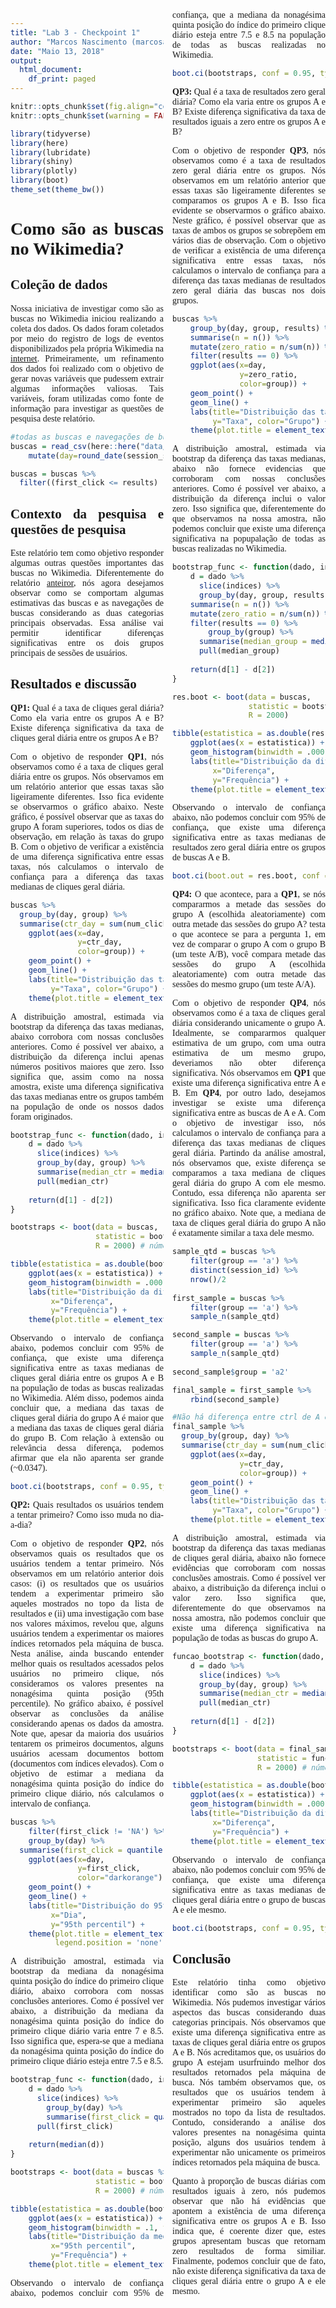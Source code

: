 ```yaml
---
title: "Lab 3 - Checkpoint 1"
author: "Marcos Nascimento (marcosantonio@copin.ufcg.edu.br)"
date: "Maio 13, 2018"
output:
  html_document:
    df_print: paged
---
```


<style>
    body {text-align: justify;
    font-family: "Times New Roman";
    -webkit-column-count:2;}
</style>

```r
knitr::opts_chunk$set(fig.align="center", fig.width=7, fig.height=4)
knitr::opts_chunk$set(warning = FALSE)

library(tidyverse)
library(here)
library(lubridate)
library(shiny)
library(plotly)
library(boot)
theme_set(theme_bw())
```

# Como são as buscas no Wikimedia?

## Coleção de dados

Nossa iniciativa de investigar como são as buscas no Wikimedia iniciou realizando a coleta dos dados. Os dados foram coletados por meio do registro de logs de eventos disponibilizados pela própria Wikimedia na [internet](https://github.com/wikimedia-research/Discovery-Hiring-Analyst-2016). Primeiramente, um refinamento dos dados foi realizado com o objetivo de gerar novas variáveis que pudessem extrair algumas informações valiosas. Tais variáveis, foram utilizadas como fonte de informação para investigar as questões de pesquisa deste relatório. 

```r
#todas as buscas e navegações de busca
buscas = read_csv(here::here("data/search_data.csv")) %>%
    mutate(day=round_date(session_start_date, unit = "day"))

buscas = buscas %>%
  filter((first_click <= results) | (is.na(first_click) & num_clicks == 0))
```

## Contexto da pesquisa e questões de pesquisa

Este relatório tem como objetivo responder algumas outras questões importantes das buscas no Wikimedia. Diferentemente do relatório [anteiror](http://rpubs.com/marcosasn/385251), nós agora desejamos observar como se comportam algumas estimativas das buscas e as navegações de buscas considerando as duas categorias principais observadas. Essa análise vai permitir identificar diferenças significativas entre os dois grupos principais de sessões de usuários.

## Resultados e discussão

**QP1:** Qual é a taxa de cliques geral diária? Como ela varia entre os grupos A e B? Existe diferença significativa da taxa de cliques geral diária entre os grupos A e B?

Com o objetivo de responder **QP1**, nós observamos como é a taxa de cliques geral diária entre os grupos. Nós observamos em um relatório anterior que essas taxas são ligeiramente diferentes. Isso fica evidente se observarmos o gráfico abaixo. Neste gráfico, é possível observar que as taxas do grupo A foram superiores, todos os dias de observação, em relação às taxas do grupo B. Com o objetivo de verificar a existência de uma diferença significativa entre essas taxas, nós calculamos o intervalo de confiança para a diferença das taxas medianas de cliques geral diária.

```r
buscas %>% 
  group_by(day, group) %>% 
  summarise(ctr_day = sum(num_clicks > 0) / n()) %>%
    ggplot(aes(x=day, 
               y=ctr_day,
               color=group)) +
    geom_point() +
    geom_line() +
    labs(title="Distribuição das taxas de cliques geral", x="Dia",
         y="Taxa", color="Grupo") +
    theme(plot.title = element_text(hjust = 0.5))
```
A distribuição amostral, estimada via bootstrap da diferença das taxas medianas, abaixo corrobora com nossas conclusões anteriores. Como é possível ver abaixo, a distribuição da diferença inclui apenas números positivos maiores que zero. Isso significa que, assim como na nossa amostra, existe uma diferença significativa das taxas medianas entre os grupos também na população de onde os nossos dados foram originados.
```r
bootstrap_func <- function(dado, indices){
    d = dado %>% 
      slice(indices) %>% 
      group_by(day, group) %>% 
      summarise(median_ctr = median(sum(num_clicks > 0) / n())) %>% 
      pull(median_ctr)
    
    return(d[1] - d[2])
}

bootstraps <- boot(data = buscas, 
                   statistic = bootstrap_func,
                   R = 2000) # número de bootstraps

tibble(estatistica = as.double(bootstraps$t)) %>% 
    ggplot(aes(x = estatistica)) + 
    geom_histogram(binwidth = .0001, fill = "white", color = "darkred") +
    labs(title="Distribuição da diferença das taxas medianas de cliques geral diária",
         x="Diferença",
         y="Frequência") +
    theme(plot.title = element_text(hjust = 0.5))
```
Observando o intervalo de confiança abaixo, podemos concluir com 95% de confiança, que existe uma diferença significativa entre as taxas medianas de cliques geral diária entre os grupos A e B na população de todas as buscas realizadas no Wikimedia. Além disso, podemos ainda concluir que, a mediana das taxas de cliques geral diária do grupo A é maior que a mediana das taxas de cliques geral diária do grupo B. Com relação à extensão ou relevância dessa diferença, podemos afirmar que ela não aparenta ser grande (~0.0347).
```r
boot.ci(bootstraps, conf = 0.95, type = "basic")
```

**QP2:** Quais resultados os usuários tendem a tentar primeiro? Como isso muda no dia-a-dia? 

Com o objetivo de responder **QP2**, nós observamos quais os resultados que os usuários tendem a tentar primeiro. Nós observamos em um relatório anterior dois casos: (i) os resultados que os usuários tendem a experimentar primeiro são aqueles mostrados no topo da lista de resultados e (ii) uma investigação com base nos valores máximos, revelou que, alguns usuários tendem a experimentar os maiores índices retornados pela máquina de busca. Nesta análise, ainda buscando entender melhor quais os resultados acessados pelos usuários no primeiro clique, nós consideramos os valores presentes na nonagésima quinta posição (95th percentile). No gráfico abaixo, é possível observar as conclusões da análise considerando apenas os dados da amostra. Note que, apesar da maioria dos usuários tentarem os primeiros documentos, alguns usuários acessam documentos bottom (documentos com índices elevados). Com o objetivo de estimar a mediana da nonagésima quinta posição do índice do primeiro clique diário, nós calculamos o intervalo de confiança.
```r
buscas %>%
    filter(first_click != 'NA') %>%
    group_by(day) %>% 
  summarise(first_click = quantile(first_click, c(.95))) %>%
    ggplot(aes(x=day, 
               y=first_click,
               color="darkorange")) +
    geom_point() +
    geom_line() +
    labs(title="Distribuição do 95th percentil do índice do primeiro clique",
         x="Dia",
         y="95th percentil") +
    theme(plot.title = element_text(hjust = 0.5),
          legend.position = 'none')
```
A distribuição amostral, estimada via bootstrap da mediana da nonagésima quinta posição do índice do primeiro clique diário, abaixo corrobora com nossas conclusões anteriores. Como é possível ver abaixo, a distribuição da mediana da nonagésima quinta posição do índice do primeiro clique diário varia entre 7 e 8.5. Isso significa que, espera-se que a mediana da nonagésima quinta posição do índice do primeiro clique diário esteja entre 7.5 e 8.5.
```r
bootstrap_func <- function(dado, indices){
    d = dado %>% 
      slice(indices) %>%
        group_by(day) %>%
        summarise(first_click = quantile(first_click, c(.95))) %>%
      pull(first_click)
    
    return(median(d))
}

bootstraps <- boot(data = buscas %>% filter(first_click != 'NA'), 
                   statistic = bootstrap_func,
                   R = 2000) # número de bootstraps

tibble(estatistica = as.double(bootstraps$t)) %>% 
    ggplot(aes(x = estatistica)) + 
    geom_histogram(binwidth = .1, fill = "white", color = "darkred") +
    labs(title="Distribuição da mediana do 95th percentil do índice do primeiro clique diário",
         x="95th percentil",
         y="Frequência") +
    theme(plot.title = element_text(hjust = 0.5))
```
Observando o intervalo de confiança abaixo, podemos concluir com 95% de confiança, que a mediana da nonagésima quinta posição do índice do primeiro clique diário esteja entre 7.5 e 8.5 na população de todas as buscas realizadas no Wikimedia.
```r
boot.ci(bootstraps, conf = 0.95, type = "basic")
```

**QP3:** Qual é a taxa de resultados zero geral diária? Como ela varia entre os grupos A e B? Existe diferença significativa da taxa de resultados iguais a zero entre os grupos A e B?

Com o objetivo de responder **QP3**, nós observamos como é a taxa de resultados zero geral diária entre os grupos. Nós observamos em um relatório anterior que essas taxas são ligeiramente diferentes se comparamos os grupos A e B. Isso fica evidente se observarmos o gráfico abaixo. Neste gráfico, é possível observar que as taxas de ambos os grupos se sobrepõem em vários dias de observação. Com o objetivo de verificar a existência de uma diferença significativa entre essas taxas, nós calculamos o intervalo de confiança para a diferença das taxas medianas de resultados zero geral diária das buscas nos dois grupos.
```r
buscas %>%
    group_by(day, group, results) %>%
    summarise(n = n()) %>%
    mutate(zero_ratio = n/sum(n)) %>%
    filter(results == 0) %>%
    ggplot(aes(x=day, 
               y=zero_ratio,
               color=group)) +
    geom_point() +
    geom_line() +
    labs(title="Distribuição das taxas de resultados zero geral", x="Dia",
         y="Taxa", color="Grupo") +
    theme(plot.title = element_text(hjust = 0.5))
```
A distribuição amostral, estimada via bootstrap da diferença das taxas medianas, abaixo não fornece evidencias que corroboram com nossas conclusões anteriores. Como é possível ver abaixo, a distribuição da diferença inclui o valor zero. Isso significa que, diferentemente do que observamos na nossa amostra, não podemos concluir que existe uma diferença significativa na popupalação de todas as buscas realizadas no Wikimedia. 
```r
bootstrap_func <- function(dado, indices){
    d = dado %>% 
      slice(indices) %>% 
      group_by(day, group, results) %>%
    summarise(n = n()) %>%
    mutate(zero_ratio = n/sum(n)) %>%
    filter(results == 0) %>%
        group_by(group) %>% 
      summarise(median_group = median(zero_ratio)) %>% 
      pull(median_group)
    
    return(d[1] - d[2])
}

res.boot <- boot(data = buscas, 
                 statistic = bootstrap_func, 
                 R = 2000)

tibble(estatistica = as.double(res.boot$t)) %>% 
    ggplot(aes(x = estatistica)) + 
    geom_histogram(binwidth = .0001, fill = "white", color = "darkred") +
    labs(title="Distribuição da diferença das taxas medianas de resultados zero geral diária",
         x="Diferença",
         y="Frequência") +
    theme(plot.title = element_text(hjust = 0.5))
```
Observando o intervalo de confiança abaixo, não podemos concluir com 95% de confiança, que existe uma diferença significativa entre as taxas medianas de resultados zero geral diária entre os grupos de buscas A e B.
```r
boot.ci(boot.out = res.boot, conf = 0.95, type = "basic")
```

**QP4:** O que acontece, para a **QP1**, se nós compararmos a metade das sessões do grupo A (escolhida aleatoriamente) com outra metade das sessões do grupo A?
 testa o que acontece se para a pergunta 1, em vez de comparar o grupo A com o grupo B (um teste A/B), você compara metade das sessões do grupo A (escolhida aleatoriamente) com outra metade das sessões do mesmo grupo (um teste A/A).

Com o objetivo de responder **QP4**, nós observamos como é a taxa de cliques geral diária considerando unicamente o grupo A. Idealmente, se compararmos qualquer estimativa de um grupo, com uma outra estimativa de um mesmo grupo, deveriamos não obter diferença significativa. Nós observamos em **QP1** que existe uma diferença significativa entre A e B. Em **QP4**, por outro lado, desejamos investigar se existe uma diferença significativa entre as buscas de A e A. Com o objetivo de investigar isso, nós calculamos o intervalo de confiança para a diferença das taxas medianas de cliques geral diária. Partindo da análise amostral, nós observamos que, existe diferença se comparamos a taxa mediana de cliques geral diária do grupo A com ele mesmo. Contudo, essa diferença não aparenta ser significativa. Isso fica claramente evidente no gráfico abaixo. Note que, a mediana de taxa de cliques geral diária do grupo A não é exatamente similar a taxa dele mesmo.
```r
sample_qtd = buscas %>%
    filter(group == 'a') %>%
    distinct(session_id) %>%
    nrow()/2
    
first_sample = buscas %>%
    filter(group == 'a') %>%
    sample_n(sample_qtd)

second_sample = buscas %>%
    filter(group == 'a') %>%
    sample_n(sample_qtd)
    
second_sample$group = 'a2'

final_sample = first_sample %>%
    rbind(second_sample)

#Não há diferença entre ctrl de A e A
final_sample %>% 
  group_by(group, day) %>% 
  summarise(ctr_day = sum(num_clicks > 0) / n()) %>% 
    ggplot(aes(x=day, 
               y=ctr_day,
               color=group)) +
    geom_point() +
    geom_line() +
    labs(title="Distribuição das taxas de cliques geral", x="Dia",
         y="Taxa", color="Grupo") +
    theme(plot.title = element_text(hjust = 0.5))
```
A distribuição amostral, estimada via bootstrap da diferença das taxas medianas de cliques geral diária, abaixo não fornece evidências que corroboram com nossas conclusões amostrais. Como é possível ver abaixo, a distribuição da diferença inclui o valor zero. Isso significa que, diferentemente do que observamos na nossa amostra, não podemos concluir que existe uma diferença significativa na população de todas as buscas do grupo A.
```r
funcao_bootstrap <- function(dado, indices){
    d = dado %>% 
      slice(indices) %>% 
      group_by(day, group) %>% 
      summarise(median_ctr = median(sum(num_clicks > 0) / n())) %>% 
      pull(median_ctr)
    
    return(d[1] - d[2])
}

bootstraps <- boot(data = final_sample, 
                   statistic = funcao_bootstrap, # <- referência para a função 
                   R = 2000) # número de bootstraps

tibble(estatistica = as.double(bootstraps$t)) %>% 
    ggplot(aes(x = estatistica)) + 
    geom_histogram(binwidth = .0001, fill = "white", color = "darkred") +
    labs(title="Distribuição da diferença das taxas medianas de cliques geral diária",
         x="Diferença",
         y="Frequência") +
    theme(plot.title = element_text(hjust = 0.5))
```
Observando o intervalo de confiança abaixo, não podemos concluir com 95% de confiança, que existe uma diferença significativa entre as taxas medianas de cliques geral diária entre o grupo de buscas A e ele mesmo.
```r
boot.ci(bootstraps, conf = 0.95, type = "basic")
```

## Conclusão

Este relatório tinha como objetivo identificar como são as buscas no Wikimedia. Nós pudemos investigar vários aspectos das buscas considerando duas categorias principais. Nós observamos que existe uma diferença significativa entre as taxas de cliques geral diária entre os grupos A e B. Nós acreditamos que, os usuários do grupo A estejam usurfruindo melhor dos resultados retornados pela máquina de busca. Nós também observamos que, os resultados que os usuários tendem à experimentar primeiro são aqueles mostrados no topo da lista de resultados. Contudo, considerando a análise dos valores presentes na nonagésima quinta posição, alguns dos usuários tendem à experimentar não unicamente os primeiros índices retornados pela máquina de busca. 

Quanto à proporção de buscas diárias com resultados iguais à zero, nós pudemos observar que não há evidências que apontem a existência de uma diferença significativa entre os grupos A e B. Isso indica que, é coerente dizer que, estes grupos apresentam buscas que retornam zero resultados de forma similiar. Finalmente, podemos concluir que de fato, não existe diferença significativa da taxa de cliques geral diária entre o grupo A e ele mesmo.
